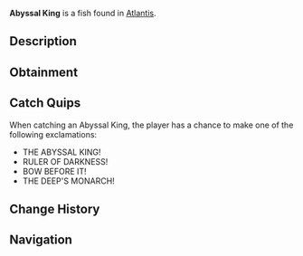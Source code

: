 {{FishInfobox
|image          = Abyssal King.png
|rarity         = Legendary
|sea            = First Sea
|location       = [[Atlantis]]
|sublocation    = 
|sources        = Fishing Rod
|radar_location = 
|prog_speed     = -65
|xp             = 2000
|weather        = 
|time           = Night
|season         = 
|bait           = Truffle Worm
|base_weight    = 600
|base_value     = 4000
|weight_range   = 300
|base_chance    = 0.4
|base_resil     = 20
}}
'''Abyssal King''' is a {{Rarity|Legendary}} fish found in [[Atlantis]].

== Description ==
{{Description|A colossal being that rules over the abyssal depths. Its authority is second only to the Kraken itself, and its movements can cause earthquakes.|Bestiary Entry}}

== Obtainment ==
{{Description|The ground trembles when it stirs, Kraken Pool.|Bestiary Hint}}
{{Fish Availability|
Atlantis/Ancient Kraken Hunt
Atlantis/Kraken Hunt
Atlantis/Kraken Pool
|top_rods      = 
Leviathan's Fang Rod\95516.34\143847.56;
Free Spirit Rod\93262.78\143070.67;
Trident Rod\86073.72\132042.22;
Azure Of Lagoon\70742.08\111395.73;
No-Life Rod\70597.41\104911.27;
Frog Rod\53289.96\90795.7;
Resourceful Rod\63103.87\101366.1;
Carbon Rod\41566.53\69445.14;
Buddy Bond Rod\38507.53\64184.74;
Seraphic Rod\69198.33\100319.15;
Ethereal Prism Rod\68129.8\98100.31;
Challenger's Rod\66399.74\100475.27;
Rod Of The Forgotten Fang\63636.52\94443.24;
Rod Of The Exalted One\60302.68\89629.91;
Depthseeker Rod\60219.96\93519.29;
Blazebringer Rod\58246.33\89353.34;
Rod Of The Depths\57574.13\86722.11;
Zeus Rod\56755.77\87066.74;
Verdant Shear Rod\56322.63\85484.06;
Avalanche Rod\53762.83\83607.64;
Volcanic Rod\51183.39\78518.37;
Steady Rod\25616.46\39066.65
|recommended   = Trident Rod
}}

== Catch Quips ==
When catching an Abyssal King, the player has a chance to make one of the following exclamations:
* THE ABYSSAL KING!
* RULER OF DARKNESS!
* BOW BEFORE IT!
* THE DEEP'S MONARCH!

== Change History ==
{{Change History|{{subst:Current Version}}}}

== Navigation ==
{{Fish Navbox|Atlantis}}